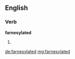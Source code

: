 ==English==

===Verb===
'''farnesylated'''

# {{past of|[[farnesylate]]}}

[[de:farnesylated]]
[[mg:farnesylated]]